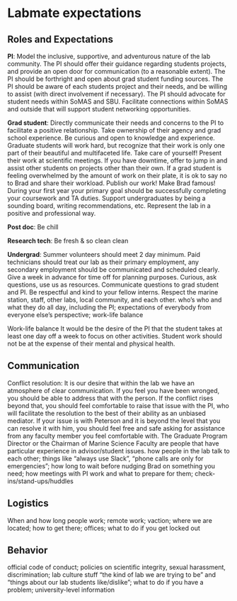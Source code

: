 # Labmate expectations

## Roles and Expectations
**PI**: Model the inclusive, supportive, and adventurous nature of the lab community. The PI should offer their guidance regarding students projects, and provide an open door for communication (to a reasonable extent). The PI should be forthright and open about grad student funding sources. The PI should be aware of each students project and their needs, and be willing to assist (with direct involvement if necessary). The PI should advocate for student needs within SoMAS and SBU. Facilitate connections within SoMAS and outside that will support student networking opportunities.

**Grad student**: Directly communicate their needs and concerns to the PI to facilitate a positive relationship. Take ownership of their agency and grad school experience. Be curious and open to knowledge and experience. Graduate students will work hard, but recognize that their work is only one part of their beautiful and multifaceted life. Take care of yourself! Present their work at scientific meetings. If you have downtime, offer to jump in and assist other students on projects other than their own. If a grad student is feeling overwhelmed by the amount of work on their plate, it is ok to say no to Brad and share their workload. Publish our work! Make Brad famous! During your first year your primary goal should be successfully completing your coursework and TA duties. Support undergraduates by being a sounding board, writing recommendations, etc. Represent the lab in a positive and professional way.

**Post doc**: Be chill

**Research tech**: Be fresh & so clean clean

**Undergrad**: Summer volunteers should meet 2 day minimum. Paid technicians should treat our lab as their primary employment, any secondary employment should be communicated and scheduled clearly. Give a week in advance for time off for planning purposes. Curious, ask questions, use us as resources. Communicate questions to grad student and PI. Be respectful and kind to your fellow interns. Respect the marine station, staff, other labs, local community, and each other. 
who’s who and what they do all day, including the PI; expectations of everybody from everyone else’s perspective; work-life balance
 
Work-life balance 
It would be the desire of the PI that the student takes at least one day off a week to focus on other activities. Student work should not be at the expense of their mental and physical health.


## Communication
Conflict resolution: It is our desire that within the lab we have an atmosphere of clear communication. If you feel you have been wronged, you should be able to address that with the person. If the conflict rises beyond that, you should feel comfortable to raise that issue with the PI, who will facilitate the resolution to the best of their ability as an unbiased mediator. If your issue is with Peterson and it is beyond the level that you can resolve it with him, you should feel free and safe asking for assistance from any faculty member you feel comfortable with. The Graduate Program Director or the Chairman of Marine Science Faculty are people that have particular experience in advisor/student issues. 
how people in the lab talk to each other; things like “always use Slack”, “phone calls are only for emergencies”; how long to wait before nudging Brad on something you need; how meetings with PI work and what to prepare for them; check-ins/stand-ups/huddles


## Logistics
When and how long people work; remote work; vaction; where we are located; how to get there; offices; what to do if you get locked out


## Behavior
official code of conduct; policies on scientific integrity, sexual harassment, discrimination; lab culture stuff "the kind of lab we are trying to be" and "things about our lab students like/dislike"; what to do if you have a problem; university-level information

